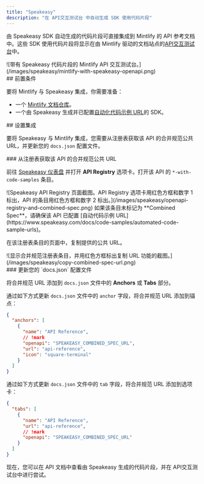 ```yaml
---
title: "Speakeasy"
description: "在 API交互测试台 中自动生成 SDK 使用代码片段"
---
```


由 Speakeasy SDK 自动生成的代码片段可直接集成到 Mintlify 的 API 参考文档中。这些 SDK 使用代码片段将显示在由 Mintlify 驱动的文档站点的[API交互测试台](/zh/api-playground/overview)中。

<Frame>
  ![带有 Speakeasy 代码片段的 Mintlify API 交互测试台。](/images/speakeasy/mintlify-with-speakeasy-openapi.png)
</Frame>

<div id="prerequisites">
  ## 前置条件
</div>

要将 Mintlify 与 Speakeasy 集成，你需要准备：

* 一个 [Mintlify 文档仓库](/zh/quickstart#creating-the-repository)。
* 一个由 Speakeasy 生成并已配置[自动化代码示例 URL](https://www.speakeasy.com/docs/code-samples/automated-code-sample-urls)的 SDK。

<div id="setting-up-the-integration">
  ## 设置集成
</div>

要将 Speakeasy 与 Mintlify 集成，您需要从注册表获取该 API 的合并规范公共 URL，并更新您的 `docs.json` 配置文件。

<div id="get-the-apis-combined-spec-public-url-from-the-registry">
  ### 从注册表获取该 API 的合并规范公共 URL
</div>

前往 [Speakeasy 仪表盘](https://app.speakeasy.com) 并打开 **API Registry** 选项卡。打开该 API 的 `*-with-code-samples` 条目。

<Frame>
  ![Speakeasy API Registry 页面截图。API Registry 选项卡用红色方框和数字 1 标出，API 的条目用红色方框和数字 2 标出。](/images/speakeasy/openapi-registry-and-combined-spec.png)
</Frame>

<Note>
  如果该条目未标记为 **Combined Spec**，请确保该 API 已配置 [自动代码示例 URL](https://www.speakeasy.com/docs/code-samples/automated-code-sample-urls)。
</Note>

在该注册表条目的页面中，复制提供的公共 URL。

<Frame>
  ![显示合并规范注册表条目，并用红色方框标出复制 URL 功能的截图。](/images/speakeasy/copy-combined-spec-url.png)
</Frame>

<div id="update-your-docsjson-configuration-file">
  ### 更新您的 `docs.json` 配置文件
</div>

将合并规范 URL 添加到 `docs.json` 文件中的 **Anchors** 或 **Tabs** 部分。

通过如下方式更新 `docs.json` 文件中的 `anchor` 字段，将合并规范 URL 添加到锚点：

```json docs.json
{
  "anchors": [
    {
      "name": "API Reference",
      // !mark
      "openapi": "SPEAKEASY_COMBINED_SPEC_URL",
      "url": "api-reference",
      "icon": "square-terminal"
    }
  ]
}
```

通过如下方式更新 `docs.json` 文件中的 `tab` 字段，将合并规范 URL 添加到选项卡：

```json docs.json
{
  "tabs": [
    {
      "name": "API Reference",
      "url": "api-reference",
      // !mark
      "openapi": "SPEAKEASY_COMBINED_SPEC_URL"
    }
  ]
}
```

现在，您可以在 API 文档中查看由 Speakeasy 生成的代码片段，并在 API交互测试台中进行尝试。
